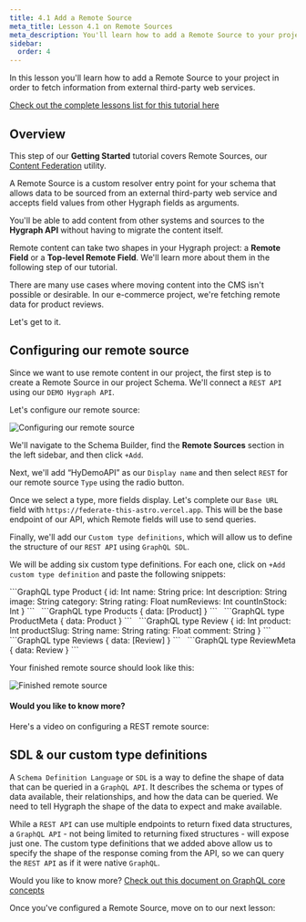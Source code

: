 ```yaml
---
title: 4.1 Add a Remote Source
meta_title: Lesson 4.1 on Remote Sources
meta_description: You'll learn how to add a Remote Source to your project in order to fetch information from external third-party web services
sidebar:
  order: 4
---
```



<Card theme="info" title="Lesson 4.1 - Remote Sources: Add a Remote Source">

In this lesson you'll learn how to add a Remote Source to your project in order to fetch information from external third-party web services.

[Check out the complete lessons list for this tutorial here](/docs/getting-started/onboarding-overview#what-you-will-learn)

</Card>

## Overview

This step of our **Getting Started** tutorial covers Remote Sources, our [Content Federation](/docs/getting-started/fundamentals/content-federation) utility.

A Remote Source is a custom resolver entry point for your schema that allows data to be sourced from an external third-party web service and accepts field values from other Hygraph fields as arguments.

You'll be able to add content from other systems and sources to the **Hygraph API** without having to migrate the content itself.

Remote content can take two shapes in your Hygraph project: a **Remote Field** or a **Top-level Remote Field**. We'll learn more about them in the following step of our tutorial.

There are many use cases where moving content into the CMS isn't possible or desirable. In our e-commerce project, we're fetching remote data for product reviews.

Let's get to it.

## Configuring our remote source

Since we want to use remote content in our project, the first step is to create a Remote Source in our project Schema. We'll connect a `REST API` using our `DEMO Hygraph API`.

Let's configure our remote source:

![Configuring our remote source](/images/docs/getting-started/add_remote_source_to_schema.gif)

We'll navigate to the Schema Builder, find the **Remote Sources** section in the left sidebar, and then click `+Add`.

Next, we'll add “HyDemoAPI” as our `Display name` and then select `REST` for our remote source `Type` using the radio button.

Once we select a type, more fields display. Let's complete our `Base URL` field with `https://federate-this-astro.vercel.app`. This will be the base endpoint of our API, which Remote fields will use to send queries.

Finally, we'll add our `Custom type definitions`, which will allow us to define the structure of our `REST API` using `GraphQL SDL`.

We will be adding six custom type definitions. For each one, click on `+Add custom type definition` and paste the following snippets:

<Tabs>
  <TabItem label="Product">
```GraphQL
type Product {
  id: Int
  name: String
  price: Int
  description: String
  image: String
  category: String
  rating: Float
  numReviews: Int
  countInStock: Int
}
```
  </TabItem>
</Tabs>
&nbsp;
<Tabs>
  <TabItem label="Products">
```GraphQL
type Products {
  data: [Product]
}
```
  </TabItem>
</Tabs>
&nbsp;
<Tabs>
  <TabItem label="ProductMeta">
```GraphQL
type ProductMeta {
  data: Product
}
```
  </TabItem>
</Tabs>
&nbsp;
<Tabs>
  <TabItem label="Review">
```GraphQL
type Review {
    id: Int
    product: Int
    productSlug: String
    name: String
    rating: Float
    comment: String
}
```
  </TabItem>
</Tabs>
&nbsp;
<Tabs>
  <TabItem label="Reviews">
```GraphQL
type Reviews {
  data: [Review]
}
```
  </TabItem>
</Tabs>
&nbsp;
<Tabs>
  <TabItem label="ReviewMeta">
```GraphQL
type ReviewMeta {
  data: Review
}
```
  </TabItem>
</Tabs>

Your finished remote source should look like this:

![Finished remote source](/images/docs/getting-started/show_finished_remote_source.gif)

#### Would you like to know more?

Here's a video on configuring a REST remote source:

<VideoEmbed videoId="NpHSqsol3xc" />

## SDL & our custom type definitions

A `Schema Definition Language` or `SDL` is a way to define the shape of data that can be queried in a `GraphQL API`. It describes the schema or types of data available, their relationships, and how the data can be queried. We need to tell Hygraph the shape of the data to expect and make available.

While a `REST API` can use multiple endpoints to return fixed data structures, a `GraphQL API` - not being limited to returning fixed structures - will expose just one. The custom type definitions that we added above allow us to specify the shape of the response coming from the API, so we can query the `REST API` as if it were native `GraphQL`.

Would you like to know more? [Check out this document on GraphQL core concepts](https://www.howtographql.com/basics/2-core-concepts/)

<Card theme="info" title="Next step">

Once you've configured a Remote Source, move on to our next lesson:



</Card>

